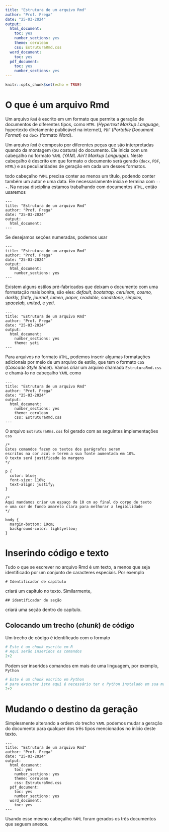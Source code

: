 ```yaml
---
title: "Estrutura de um arquivo Rmd"
author: "Prof. Frega"
date: "25-03-2024"
output:
  html_document:
    toc: yes
    number_sections: yes
    theme: cerulean
    css: EstruturaRmd.css
  word_document: 
    toc: yes
  pdf_document: 
    toc: yes
    number_sections: yes
---
```


```r
knitr::opts_chunk$set(echo = TRUE)
```

# O que é um arquivo Rmd

Um arquivo `Rmd` é escrito em um formato que permite a geração de documentos de diferentes tipos, como `HTML` (*Hypertext Markup Language*, hypertexto diretamente publicável na internet), `PDF` (*Portable Document Format*) ou `docx` (formato Word). 

Um arquivo `Rmd` é composto por diferentes peças que são interpretadas quando da montagem (ou costura) do documento. Ele inicia com um cabeçalho no formato `YAML` (*YAML Ain't Markup Language*). Neste cabeçalho é descrito em que formato o documento será gerado (`docx`, `PDF`, `HTML`) e as peculiaridades de geração em cada um desses formatos. 

todo cabeçalho `YAML` precisa conter ao menos um título, podendo conter também um autor e uma data. Ele necessariamente inicia e termina com `---`.
Na nossa disciplina estamos trabalhando com documentos `HTML`, então usaremos 

````
---
title: "Estrutura de um arquivo Rmd"
author: "Prof. Frega"
date: "25-03-2024"
output:
  html_document:
---
````

Se desejamos seções numeradas, podemos usar

````
---
title: "Estrutura de um arquivo Rmd"
author: "Prof. Frega"
date: "25-03-2024"
output:
  html_document:
    number_sections: yes
---
````

Existem alguns estilos pré-fabricados que deixam o documento com uma formatação mais bonita, são eles: *default, bootstrap, cerulean, cosmo, darkly, flatly, journal, lumen, paper, readable, sandstone, simplex, spacelab, united, *e *yeti*.

````
---
title: "Estrutura de um arquivo Rmd"
author: "Prof. Frega"
date: "25-03-2024"
output:
  html_document:
    number_sections: yes
    theme: yeti
---
````

Para arquivos no formato `HTML`, podemos inserir algumas formatações adicionais por meio de um arquivo de estilo, que tem o formato `CSS` (*Cascade Style Sheet*). Vamos criar um arquivo chamado `EstruturaRmd.css` e chamá-lo no cabeçalho `YAML` como 

````
---
title: "Estrutura de um arquivo Rmd"
author: "Prof. Frega"
date: "25-03-2024"
output: 
  html_document: 
    number_sections: yes
    theme: cerulean
    css: EstruturaRmd.css
---
````

O arquivo `EstruturaRms.css` foi gerado com as seguintes implementações `css`

````
/* 
Estes comandos fazem os textos dos parágrafos serem 
escritos na cor azul e terem a sua fonte aumentada em 10%.
O texto será justificado às margens
*/

p {
  color: blue;
  font-size: 110%;
  text-align: justify;
}

/* 
Aqui mandamos criar um espaço de 10 cm ao final do corpo de texto
e uma cor de fundo amarelo clara para melhorar a legibilidade 
*/

body { 
  margin-bottom: 10cm;
  background-color: lightyellow;
}
````

# Inserindo código e texto

Tudo o que se escrever no arquivo Rmd é um texto, a menos que seja identificado por um conjunto de caracteres especiais. Por exemplo

````
# Identificador de capítulo
````

criará um capítulo no texto. Similarmente, 

````
## identificador de seção
````

criará uma seção dentro do capítulo. 

## Colocando um trecho (*chunk*) de código

Um trecho de código é identificado com o formato

```r
# Este é um chunk escrito em R
# Aqui serão inseridos os comandos
2+2
```

Podem ser inseridos comandos em mais de uma linguagem, por exemplo, `Python`


```python
# Este é um chunk escrito em Python
# para executar isto aqui é necessário ter o Python instalado em sua máquina
2+2
```

# Mudando o destino da geração

Simplesmente alterando a ordem do trecho `YAML` podemos mudar a geração do documento para qualquer dos três tipos mencionados no início deste texto. 

````
---
title: "Estrutura de um arquivo Rmd"
author: "Prof. Frega"
date: "25-03-2024"
output:
  html_document:
    toc: yes
    number_sections: yes
    theme: cerulean
    css: EstruturaRmd.css
  pdf_document: 
    toc: yes
    number_sections: yes
  word_document: 
    toc: yes
---
````

Usando esse mesmo cabeçalho `YAML` foram gerados os três documentos que seguem anexos. 



